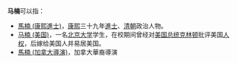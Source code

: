'''马楠'''可以指：
* [[馬楠_(康熙進士)|馬楠 (康熙進士)]]，[[康熙|康熙]]三十九年[[進士|進士]]、[[清朝|清朝]]政治人物。
* [[马楠_(美国)|马楠 (美国)]]，一名[[北京大学|北京大学]]学生，在校期间曾经对[[美国总统|美国总统]][[比尔·克林顿|克林顿]]批评美国[[人权|人权]]，后嫁给美国人并易居美国。
* [[馬楠_(加拿大導演)|馬楠 (加拿大導演)]]，加拿大華裔導演

{{disambig}}